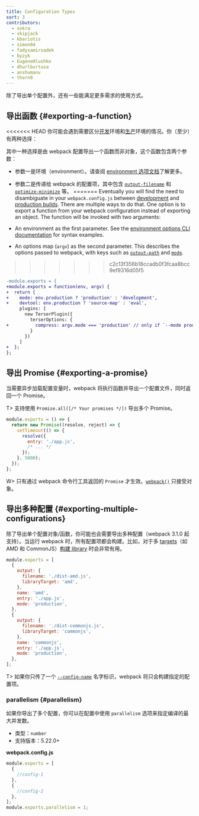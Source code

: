 ```yaml
---
title: Configuration Types
sort: 3
contributors:
  - sokra
  - skipjack
  - kbariotis
  - simon04
  - fadysamirsadek
  - byzyk
  - EugeneHlushko
  - dhurlburtusa
  - anshumanv
  - thorn0
---
```


除了导出单个配置外，还有一些能满足更多需求的使用方式。

## 导出函数 {#exporting-a-function}

<<<<<<< HEAD
你可能会遇到需要区分[开发](/guides/development)环境和[生产](/guides/production)环境的情况。你（至少）有两种选择：

其中一种选择是由 webpack 配置导出一个函数而非对象，这个函数包含两个参数：

- 参数一是环境（environment）。请查阅 [environment 选项文档](/api/cli/#environment-options)了解更多。
- 参数二是传递给 webpack 的配置项，其中包含 [`output-filename`](/api/cli/#output-options) 和 [`optimize-minimize`](/api/cli/#optimize-options) 等。
=======
Eventually you will find the need to disambiguate in your `webpack.config.js` between [development](/guides/development) and [production builds](/guides/production). There are multiple ways to do that. One option is to export a function from your webpack configuration instead of exporting an object. The function will be invoked with two arguments:

- An environment as the first parameter. See the [environment options CLI documentation](/api/cli/#environment-options) for syntax examples.
- An options map (`argv`) as the second parameter. This describes the options passed to webpack, with keys such as [`output-path`](/api/cli/#flags) and [`mode`](/api/cli/#flags).
>>>>>>> c2c13f356b18ccadb0f3fcaa8bcc9ef9316d05f5

```diff
-module.exports = {
+module.exports = function(env, argv) {
+  return {
+    mode: env.production ? 'production' : 'development',
+    devtool: env.production ? 'source-map' : 'eval',
     plugins: [
       new TerserPlugin({
         terserOptions: {
+          compress: argv.mode === 'production' // only if `--mode production` was passed
         }
       })
     ]
+  };
};
```

## 导出 Promise {#exporting-a-promise}

当需要异步加载配置变量时，webpack 将执行函数并导出一个配置文件，同时返回一个 Promise。

T> 支持使用 `Promise.all([/* Your promises */])` 导出多个 Promise。

```js
module.exports = () => {
  return new Promise((resolve, reject) => {
    setTimeout(() => {
      resolve({
        entry: './app.js',
        /* ... */
      });
    }, 5000);
  });
};
```

W> 只有通过 webpack 命令行工具返回的 `Promise` 才生效。[`webpack()`](/api/node/#webpack) 只接受对象。

## 导出多种配置 {#exporting-multiple-configurations}

除了导出单个配置对象/函数，你可能也会需要导出多种配置（webpack 3.1.0 起支持）。当运行 webpack 时，所有配置项都会构建。比如，对于多 [targets](/configuration/output/#outputlibrarytarget)（如 AMD 和 CommonJS）[构建 library](/guides/author-libraries) 时会非常有用。

```js
module.exports = [
  {
    output: {
      filename: './dist-amd.js',
      libraryTarget: 'amd',
    },
    name: 'amd',
    entry: './app.js',
    mode: 'production',
  },
  {
    output: {
      filename: './dist-commonjs.js',
      libraryTarget: 'commonjs',
    },
    name: 'commonjs',
    entry: './app.js',
    mode: 'production',
  },
];
```

T> 如果你只传了一个 [`--config-name`](/api/cli/#configuration-options) 名字标识，webpack 将只会构建指定的配置项。

### parallelism {#parallelism}

如果你导出了多个配置，你可以在配置中使用 `parallelism` 选项来指定编译的最大并发数。

- 类型：`number`
- 支持版本：5.22.0+

**webpack.config.js**

```javascript
module.exports = [
  {
    //config-1
  },
  {
    //config-2
  },
];
module.exports.parallelism = 1;
```
